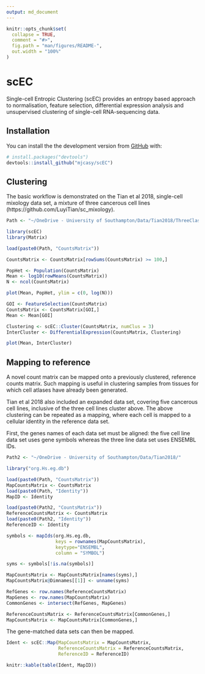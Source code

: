 ```yaml
---
output: md_document
---
```


<!-- README.md is generated from README.Rmd. Please edit that file -->

```r
knitr::opts_chunk$set(
  collapse = TRUE,
  comment = "#>",
  fig.path = "man/figures/README-",
  out.width = "100%"
)
```

# scEC

<!-- badges: start -->
<!-- badges: end -->

Single-cell Entropic Clustering (scEC) provides an entropy based approach to normalisation, feature selection, differential expression analysis and unsupervised clustering of single-cell RNA-sequencing data.

## Installation

You can install the the development version from [GitHub](https://github.com/) with:

``` r
# install.packages("devtools")
devtools::install_github("mjcasy/scEC")
```
## Clustering

The basic workflow is demonstrated on the Tian et al 2018, single-cell mixology data set, a mixture of three cancerous cell lines (https://github.com/LuyiTian/sc_mixology).

```r
Path <- "~/OneDrive - University of Southampton/Data/Tian2018/ThreeClasses/"
```

```r
library(scEC)
library(Matrix)

load(paste0(Path, "CountsMatrix"))

CountsMatrix <- CountsMatrix[rowSums(CountsMatrix) >= 100,]

PopHet <- Population(CountsMatrix)
Mean <- log10(rowMeans(CountsMatrix))
N <- ncol(CountsMatrix)

plot(Mean, PopHet, ylim = c(0, log(N)))
```

```r
GOI <- FeatureSelection(CountsMatrix)
CountsMatrix <- CountsMatrix[GOI,]
Mean <- Mean[GOI]

Clustering <- scEC::Cluster(CountsMatrix, numClus = 3)
InterCluster <- DifferentialExpression(CountsMatrix, Clustering)

plot(Mean, InterCluster)
```


## Mapping to reference

A novel count matrix can be mapped onto a previously clustered, reference counts matrix. Such mapping is useful in clustering samples from tissues for which cell atlases have already been generated.

Tian et al 2018 also included an expanded data set, covering five cancerous cell lines, inclusive of the three cell lines cluster above. The above clustering can be repeated as a mapping, where each cell is mapped to a cellular identity in the reference data set.

First, the genes names of each data set must be aligned: the five cell line data set uses gene symbols whereas the three line data set uses ENSEMBL IDs.

```r
Path2 <- "~/OneDrive - University of Southampton/Data/Tian2018/"
```

```r
library("org.Hs.eg.db") 

load(paste0(Path, "CountsMatrix"))
MapCountsMatrix <- CountsMatrix
load(paste0(Path, "Identity"))
MapID <- Identity

load(paste0(Path2, "CountsMatrix"))
ReferenceCountsMatrix <- CountsMatrix
load(paste0(Path2, "Identity"))
ReferenceID <- Identity

symbols <- mapIds(org.Hs.eg.db, 
                  keys = rownames(MapCountsMatrix), 
                  keytype="ENSEMBL",
                  column = "SYMBOL")

syms <- symbols[!is.na(symbols)]

MapCountsMatrix <- MapCountsMatrix[names(syms),]
MapCountsMatrix@Dimnames[[1]] <- unname(syms)

RefGenes <- row.names(ReferenceCountsMatrix)
MapGenes <- row.names(MapCountsMatrix)
CommonGenes <- intersect(RefGenes, MapGenes)

ReferenceCountsMatrix <- ReferenceCountsMatrix[CommonGenes,]
MapCountsMatrix <- MapCountsMatrix[CommonGenes,]
```

The gene-matched data sets can then be mapped.

```r
Ident <- scEC::Map(MapCountsMatrix = MapCountsMatrix,
                   ReferenceCountsMatrix = ReferenceCountsMatrix, 
                   ReferenceID = ReferenceID)

knitr::kable(table(Ident, MapID))
```
